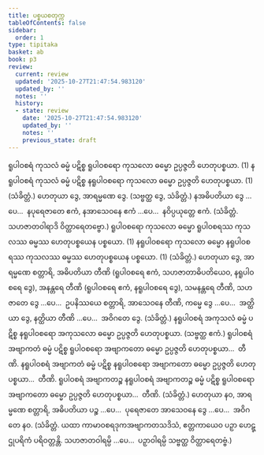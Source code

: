 ```yaml
---
title: ပစ္စယစတုက္က
tableOfContents: false
sidebar:
  order: 1
type: tipitaka
basket: ab
book: p3
review:
  current: review
  updated: '2025-10-27T21:47:54.983120'
  updated_by: ''
  notes: ''
  history:
  - state: review
    date: '2025-10-27T21:47:54.983120'
    updated_by: ''
    notes: ''
    previous_state: draft
---
```



<ReviewStatus review={frontmatter.review} showDetails={true} />

<HypothesisAnnotation frontmatter={frontmatter} />

<DynamicBreadcrumb />

<Division number="71" book="p3" e="ch" v="39" p="443">

<Paragraph number="2528" book="p3">
ရူပါဝစရံ ကုသလံ ဓမ္မံ ပဋိစ္စ ရူပါဝစရော ကုသလော ဓမ္မော ဥပ္ပဇ္ဇတိ ဟေတုပစ္စယာ. (1)
</Paragraph>

<Paragraph number="2529" book="p3">
နရူပါဝစရံ ကုသလံ ဓမ္မံ ပဋိစ္စ နရူပါဝစရော ကုသလော ဓမ္မော ဥပ္ပဇ္ဇတိ ဟေတုပစ္စယာ. (1) (သံခိတ္တံ.)
</Paragraph>

</Division>
<Division number="72" book="p3" e="ch" v="39" p="443">

<Paragraph number="2530" book="p3">
ဟေတုယာ ဒွေ, အာရမ္မဏေ ဒွေ. (သဗ္ဗတ္ထ ဒွေ, သံခိတ္တံ.)
</Paragraph>

<Paragraph number="2531" book="p3">
နအဓိပတိယာ ဒွေ …ပေ…  နပုရေဇာတေ ဧကံ, နအာသေဝနေ ဧကံ …ပေ…  နဝိပ္ပယုတ္တေ ဧကံ. (သံခိတ္တံ. သဟဇာတဝါရာဒိ ဝိတ္ထာရေတဗ္ဗော.)
</Paragraph>

</Division>
<Division number="73" book="p3" e="ch" v="39" p="443">

<Paragraph number="2532" book="p3">
ရူပါဝစရော ကုသလော ဓမ္မော ရူပါဝစရဿ ကုသလဿ ဓမ္မဿ ဟေတုပစ္စယေန ပစ္စယော. (1)
</Paragraph>

<Paragraph number="2533" book="p3">
နရူပါဝစရော ကုသလော ဓမ္မော နရူပါဝစရဿ ကုသလဿ ဓမ္မဿ ဟေတုပစ္စယေန ပစ္စယော. (1) (သံခိတ္တံ.)
</Paragraph>

</Division>
<Division number="74" book="p3" e="ch" v="39" p="444">

<Paragraph number="2534" book="p3">
ဟေတုယာ ဒွေ, အာရမ္မဏေ စတ္တာရိ, အဓိပတိယာ တီဏိ (ရူပါဝစရေ ဧကံ, သဟဇာတာဓိပတိယေဝ, နရူပါဝစရေ ဒွေ), အနန္တရေ တီဏိ (ရူပါဝစရေ ဧကံ, နရူပါဝစရေ ဒွေ), သမနန္တရေ တီဏိ, သဟဇာတေ ဒွေ …ပေ…  ဥပနိဿယေ စတ္တာရိ, အာသေဝနေ တီဏိ, ကမ္မေ ဒွေ …ပေ…  အတ္ထိယာ ဒွေ, နတ္ထိယာ တီဏိ …ပေ…  အဝိဂတေ ဒွေ. (သံခိတ္တံ.)
</Paragraph>

</Division>
<Division number="75" book="p3" e="ch" v="39" p="444">

<Paragraph number="2535" book="p3">
နရူပါဝစရံ အကုသလံ ဓမ္မံ ပဋိစ္စ နရူပါဝစရော အကုသလော ဓမ္မော ဥပ္ပဇ္ဇတိ ဟေတုပစ္စယာ. (သဗ္ဗတ္ထ ဧကံ.)
</Paragraph>

<Paragraph number="2536" book="p3">
ရူပါဝစရံ အဗျာကတံ ဓမ္မံ ပဋိစ္စ ရူပါဝစရော အဗျာကတော ဓမ္မော ဥပ္ပဇ္ဇတိ ဟေတုပစ္စယာ…  တီဏိ.
</Paragraph>

<Paragraph number="2537" book="p3">
နရူပါဝစရံ အဗျာကတံ ဓမ္မံ ပဋိစ္စ နရူပါဝစရော အဗျာကတော ဓမ္မော ဥပ္ပဇ္ဇတိ ဟေတုပစ္စယာ…  တီဏိ.
</Paragraph>

<Paragraph number="2538" book="p3">
ရူပါဝစရံ အဗျာကတဉ္စ နရူပါဝစရံ အဗျာကတဉ္စ ဓမ္မံ ပဋိစ္စ ရူပါဝစရော အဗျာကတော ဓမ္မော ဥပ္ပဇ္ဇတိ ဟေတုပစ္စယာ…  တီဏိ. (သံခိတ္တံ.)
</Paragraph>

</Division>
<Division number="76" book="p3" e="ch" v="39" p="444">

<Paragraph number="2539" book="p3">
ဟေတုယာ နဝ, အာရမ္မဏေ စတ္တာရိ, အဓိပတိယာ ပဉ္စ …ပေ…  ပုရေဇာတေ အာသေဝနေ ဒွေ …ပေ…  အဝိဂတေ နဝ. (သံခိတ္တံ. ယထာ ကာမာဝစရဒုကအဗျာကတသဒိသံ, ဧတ္တကာယေဝ ပဉှာ ဟေဋ္ဌုပရိကံ ပရိဝတ္တန္တိ. သဟဇာတဝါရမ္ပိ …ပေ…  ပဉှာဝါရမ္ပိ သဗ္ဗတ္ထ ဝိတ္ထာရေတဗ္ဗံ.)
</Paragraph>
</Division>